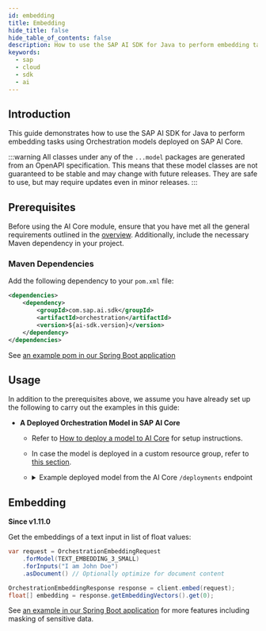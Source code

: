 ```yaml
---
id: embedding
title: Embedding
hide_title: false
hide_table_of_contents: false
description: How to use the SAP AI SDK for Java to perform embedding tasks using Orchestration models deployed on SAP AI Core.
keywords:
  - sap
  - cloud
  - sdk
  - ai
---
```


## Introduction

This guide demonstrates how to use the SAP AI SDK for Java to perform embedding tasks using Orchestration models deployed on SAP AI Core.

:::warning
All classes under any of the `...model` packages are generated from an OpenAPI specification.
This means that these model classes are not guaranteed to be stable and may change with future releases.
They are safe to use, but may require updates even in minor releases.
:::

## Prerequisites

Before using the AI Core module, ensure that you have met all the general requirements outlined in the [overview](../../overview-cloud-sdk-for-ai-java#general-requirements).
Additionally, include the necessary Maven dependency in your project.

### Maven Dependencies

Add the following dependency to your `pom.xml` file:

```xml
<dependencies>
    <dependency>
        <groupId>com.sap.ai.sdk</groupId>
        <artifactId>orchestration</artifactId>
        <version>${ai-sdk.version}</version>
    </dependency>
</dependencies>
```

See [an example pom in our Spring Boot application](https://github.com/SAP/ai-sdk-java/tree/main/sample-code/spring-app/pom.xml)

## Usage

In addition to the prerequisites above, we assume you have already set up the following to carry out the examples in this guide:

<!-- prettier-ignore-start-->

- **A Deployed Orchestration Model in SAP AI Core**

  - Refer
    to [How to deploy a model to AI Core](https://help.sap.com/docs/sap-ai-core/sap-ai-core-service-guide/create-deployment-for-orchestration)
    for setup instructions.
  - In case the model is deployed in a custom resource group, refer to [this section](chat-completion#create-a-client-and-choose-an-llm).
  - <details>
    <summary>Example deployed model from the AI Core <code>/deployments</code> endpoint</summary>

    ```json
    {
      "id": "d123456abcdefg",
      "deploymentUrl": "https://api.ai.intprod-eu12.eu-central-1.aws.ml.hana.ondemand.com/v2/inference/deployments/d123456abcdefg",
      "configurationId": "12345-123-123-123-123456abcdefg",
      "configurationName": "orchestration",
      "scenarioId": "orchestration",
      "status": "RUNNING",
      "statusMessage": null,
      "targetStatus": "RUNNING",
      "lastOperation": "CREATE",
      "latestRunningConfigurationId": "12345-123-123-123-123456abcdefg",
      "ttl": null,
      "createdAt": "2024-08-05T16:17:29Z",
      "modifiedAt": "2024-08-06T06:32:50Z",
      "submissionTime": "2024-08-05T16:17:40Z",
      "startTime": "2024-08-05T16:18:41Z",
      "completionTime": null
    }
    ```

    </details>

<!-- prettier-ignore-end-->

## Embedding

**Since v1.11.0**

Get the embeddings of a text input in list of float values:

```java
var request = OrchestrationEmbeddingRequest
    .forModel(TEXT_EMBEDDING_3_SMALL)
    .forInputs("I am John Doe")
    .asDocument() // Optionally optimize for document content

OrchestrationEmbeddingResponse response = client.embed(request);
float[] embedding = response.getEmbeddingVectors().get(0);
```

See [an example in our Spring Boot application](https://github.com/SAP/ai-sdk-java/tree/main/sample-code/spring-app/src/main/java/com/sap/ai/sdk/app/services/OrchestrationService.java) for more features including masking of sensitive data.
